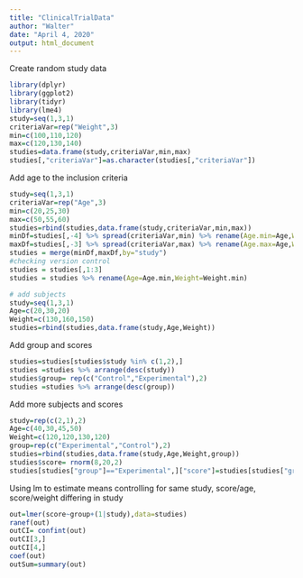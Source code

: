 ---
title: "ClinicalTrialData"
author: "Walter"
date: "April 4, 2020"
output: html_document
---
Create random study data
```{r}
library(dplyr)
library(ggplot2)
library(tidyr)
library(lme4)
study=seq(1,3,1)
criteriaVar=rep("Weight",3)
min=c(100,110,120)
max=c(120,130,140)
studies=data.frame(study,criteriaVar,min,max)
studies[,"criteriaVar"]=as.character(studies[,"criteriaVar"])

```
Add age to the inclusion criteria

```{r}
study=seq(1,3,1)
criteriaVar=rep("Age",3)
min=c(20,25,30)
max=c(50,55,60)
studies=rbind(studies,data.frame(study,criteriaVar,min,max))
minDf=studies[,-4] %>% spread(criteriaVar,min) %>% rename(Age.min=Age,Weight.min=Weight) 
maxDf=studies[,-3] %>% spread(criteriaVar,max) %>% rename(Age.max=Age,Weight.max=Weight)
studies = merge(minDf,maxDf,by="study")
#checking version control
studies = studies[,1:3]
studies = studies %>% rename(Age=Age.min,Weight=Weight.min)
```

```{r}
# add subjects
study=seq(1,3,1)
Age=c(20,30,20)
Weight=c(130,160,150)
studies=rbind(studies,data.frame(study,Age,Weight))

```
Add group and scores
```{r}
studies=studies[studies$study %in% c(1,2),] 
studies =studies %>% arrange(desc(study))
studies$group= rep(c("Control","Experimental"),2)
studies =studies %>% arrange(desc(group))


```
Add more subjects and scores
```{r}
study=rep(c(2,1),2)
Age=c(40,30,45,50)
Weight=c(120,120,130,120)
group=rep(c("Experimental","Control"),2)
studies=rbind(studies,data.frame(study,Age,Weight,group))
studies$score= rnorm(8,20,2)
studies[studies["group"]=="Experimental",]["score"]=studies[studies["group"]=="Experimental",]["score"]+4
```




Using lm to estimate means controlling for same study, score/age, score/weight differing in study
```{r}


out=lmer(score~group+(1|study),data=studies)
ranef(out)
outCI= confint(out)
outCI[3,]
outCI[4,]
coef(out)
outSum=summary(out)
```

```{r}

```